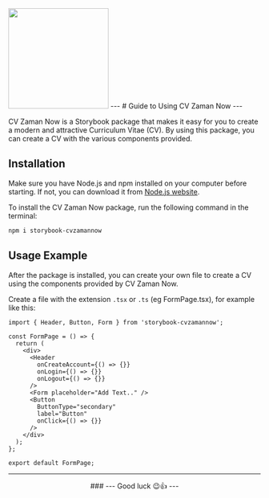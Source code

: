 

<Meta title="Instructions For Use" />

<img width="200px" src={Logo}/>
---
<TitleIns>
#  Guide to Using CV Zaman Now
</TitleIns>
---


CV Zaman Now is a Storybook package that makes it easy for you to create a modern and attractive Curriculum Vitae (CV). By using this package, you can create a CV with the various components provided.

## Installation

Make sure you have Node.js and npm installed on your computer before starting. If not, you can download it from [Node.js website](https://nodejs.org/).

To install the CV Zaman Now package, run the following command in the terminal:

```bash
npm i storybook-cvzamannow
```

## Usage Example

After the package is installed, you can create your own file to create a CV using the components provided by CV Zaman Now.

Create a file with the extension `.tsx` or `.ts` (eg FormPage.tsx), for example like this:

```tsx
import { Header, Button, Form } from 'storybook-cvzamannow';

const FormPage = () => {
  return (
    <div>
      <Header
        onCreateAccount={() => {}}
        onLogin={() => {}}
        onLogout={() => {}}
      />
      <Form placeholder="Add Text.." />
      <Button
        ButtonType="secondary"
        label="Button"
        onClick={() => {}}
      />
    </div>
  );
};

export default FormPage;
```
---
<center>
### --- Good luck 😉👍 ---
</center>
